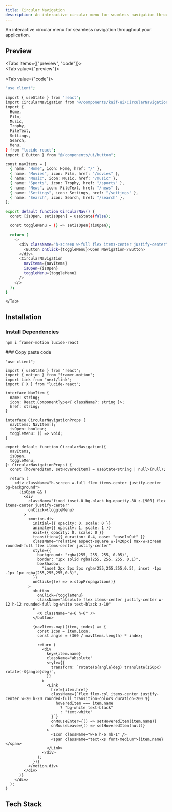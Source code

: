 ```yaml
---
title: Circular Navigation
description: An interactive circular menu for seamless navigation throughout your application.
---
```




An interactive circular menu for seamless navigation throughout your application.   

## Preview

<Tabs items={["preview", "code"]}>  
    <Tab value={"preview"}>    
    <div className="bg-background rounded-xl">
     <CircularNav/>
     </div>
    </Tab>
    <Tab value={"code"}>
```bash
"use client";

import { useState } from "react";
import CircularNavigation from "@/components/kaif-ui/CircularNavigation";
import {
  Home,
  Film,
  Music,
  Trophy,
  FileText,
  Settings,
  Search,
  Menu,
} from "lucide-react";
import { Button } from "@/components/ui/button";

const navItems = [
  { name: "Home", icon: Home, href: "/" },
  { name: "Movies", icon: Film, href: "/movies" },
  { name: "Music", icon: Music, href: "/music" },
  { name: "Sports", icon: Trophy, href: "/sports" },
  { name: "News", icon: FileText, href: "/news" },
  { name: "Settings", icon: Settings, href: "/settings" },
  { name: "Search", icon: Search, href: "/search" },
];

export default function CircularNav() {
  const [isOpen, setIsOpen] = useState(false);

  const toggleMenu = () => setIsOpen(!isOpen);

  return (
    <>
      <div className="h-screen w-full flex items-center justify-center">
        <Button onClick={toggleMenu}>Open Navigation</Button>
      </div>
      <CircularNavigation
        navItems={navItems}
        isOpen={isOpen}
        toggleMenu={toggleMenu}
      />
    </>
  );
}
```
    </Tab>
 </Tabs>

## Installation

<Steps>
<Step>

### Install Dependencies

```bash
npm i framer-motion lucide-react
```
</Step>
<Step>
### Copy paste code

```tsx title="components/kaif-ui/CircularNavigation.tsx" 
"use client";

import { useState } from "react";
import { motion } from "framer-motion";
import Link from "next/link";
import { X } from "lucide-react";

interface NavItem {
  name: string;
  icon: React.ComponentType<{ className?: string }>;
  href: string;
}

interface CircularNavigationProps {
  navItems: NavItem[];
  isOpen: boolean;
  toggleMenu: () => void;
}

export default function CircularNavigation({
  navItems,
  isOpen,
  toggleMenu,
}: CircularNavigationProps) {
  const [hoveredItem, setHoveredItem] = useState<string | null>(null);

  return (
    <div className="h-screen w-full flex items-center justify-center bg-background">
      {isOpen && (
        <div
          className="fixed inset-0 bg-black bg-opacity-80 z-[900] flex items-center justify-center"
          onClick={toggleMenu}
        >
          <motion.div
            initial={{ opacity: 0, scale: 0 }}
            animate={{ opacity: 1, scale: 1 }}
            exit={{ opacity: 0, scale: 0 }}
            transition={{ duration: 0.4, ease: "easeInOut" }}
            className="relative aspect-square w-[420px] max-w-screen rounded-full flex items-center justify-center"
            style={{
              background: "rgba(255, 255, 255, 0.05)",
              border: "1px solid rgba(255, 255, 255, 0.1)",
              boxShadow:
                "inset 2px 2px 2px rgba(255,255,255,0.5), inset -1px -1px 1px rgba(255,255,255,0.3)",
            }}
            onClick={(e) => e.stopPropagation()}
          >
            <button
              onClick={toggleMenu}
              className="absolute flex items-center justify-center w-12 h-12 rounded-full bg-white text-black z-10"
            >
              <X className="w-6 h-6" />
            </button>

            {navItems.map((item, index) => {
              const Icon = item.icon;
              const angle = (360 / navItems.length) * index;

              return (
                <div
                  key={item.name}
                  className="absolute"
                  style={{
                    transform: `rotate(${angle}deg) translate(150px) rotate(-${angle}deg)`,
                  }}
                >
                  <Link
                    href={item.href}
                    className={`flex flex-col items-center justify-center w-20 h-20 rounded-full transition-colors duration-200 ${
                      hoveredItem === item.name
                        ? "bg-white text-black"
                        : "text-white"
                    }`}
                    onMouseEnter={() => setHoveredItem(item.name)}
                    onMouseLeave={() => setHoveredItem(null)}
                  >
                    <Icon className="w-6 h-6 mb-1" />
                    <span className="text-xs font-medium">{item.name}</span>
                  </Link>
                </div>
              );
            })}
          </motion.div>
        </div>
      )}
    </div>
  );
}
```
</Step>
</Steps>

## Tech Stack

<Cards>
  <Card title="React" />
  <Card title="Next.js" />
  <Card title="Tailwind CSS" />
  <Card title="Framer Motion" />
  <Card title="Lucide-React" />
  <Card title="TypeScript" />
</Cards>    

